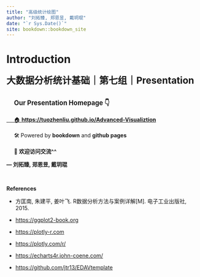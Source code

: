 ```yaml
---
title: "高级统计绘图"
author: "刘拓臻, 郑恩昱, 戴玥琨"
date: "`r Sys.Date()`"
site: bookdown::bookdown_site
---
```


# Introduction

```{=html}
<div class="caution">
<strong><big><big><big> 大数据分析统计基础｜第七组｜Presentation </big></big></big></strong>

<br><br>

<p><strong><big>&nbsp&nbsp&nbsp&nbsp Our Presentation Homepage 👇</big></strong> 
<br><br>
<a href= "https://tuozhenliu.github.io/Advanced-Visualiztion" target="_blank">&nbsp&nbsp&nbsp&nbsp 🏠 <strong> https://tuozhenliu.github.io/Advanced-Visualiztion </strong></a>
<br><br>
&nbsp&nbsp&nbsp&nbsp 🛠 Powered by <strong>bookdown</strong> and <strong>github pages</strong>
<br><br>
&nbsp&nbsp&nbsp&nbsp 📮 <strong>欢迎访问交流^^</strong>
</p>
<p class="flushright"><strong>&mdash; 刘拓臻, 郑恩昱, 戴玥琨</strong></p>
</div>
```

<br>

**References**

-   方匡南, 朱建平, 姜叶飞. R数据分析方法与案例详解[M]. 电子工业出版社, 2015.

-   <https://ggplot2-book.org>

-   <https://plotly-r.com>

-   <https://plotly.com/r/>

-   [https://echarts4r.john-coene.com/](https://echarts4r.john-coene.com/articles/advanced.html)

-   <https://github.com/jtr13/EDAVtemplate>
